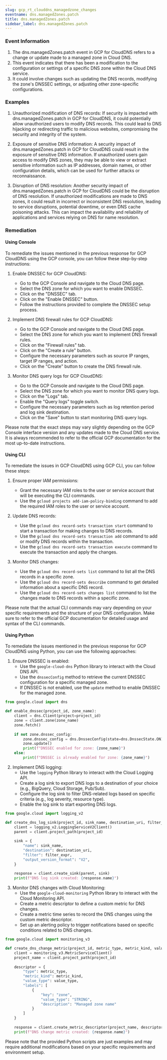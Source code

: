 ```yaml
--- 
slug: gcp_rt_clouddns_managedzone_changes
eventname: dns.managedZones.patch
title: dns.managedZones.patch
sidebar_label: dns.managedZones.patch
---
```

                       
### Event Information

1. The dns.managedZones.patch event in GCP for CloudDNS refers to a change or update made to a managed zone in Cloud DNS.
2. This event indicates that there has been a modification to the configuration or settings of a specific DNS zone within the Cloud DNS service.
3. It could involve changes such as updating the DNS records, modifying the zone's DNSSEC settings, or adjusting other zone-specific configurations.


### Examples

1. Unauthorized modification of DNS records: If security is impacted with dns.managedZones.patch in GCP for CloudDNS, it could potentially allow unauthorized users to modify DNS records. This could lead to DNS hijacking or redirecting traffic to malicious websites, compromising the security and integrity of the system.

2. Exposure of sensitive DNS information: A security impact of dns.managedZones.patch in GCP for CloudDNS could result in the exposure of sensitive DNS information. If unauthorized users gain access to modify DNS zones, they may be able to view or extract sensitive information such as IP addresses, domain names, or other configuration details, which can be used for further attacks or reconnaissance.

3. Disruption of DNS resolution: Another security impact of dns.managedZones.patch in GCP for CloudDNS could be the disruption of DNS resolution. If unauthorized modifications are made to DNS zones, it could result in incorrect or inconsistent DNS resolution, leading to service disruptions, potential downtime, or even DNS cache poisoning attacks. This can impact the availability and reliability of applications and services relying on DNS for name resolution.

### Remediation

#### Using Console

To remediate the issues mentioned in the previous response for GCP CloudDNS using the GCP console, you can follow these step-by-step instructions:

1. Enable DNSSEC for GCP CloudDNS:
   - Go to the GCP Console and navigate to the Cloud DNS page.
   - Select the DNS zone for which you want to enable DNSSEC.
   - Click on the "DNSSEC" tab.
   - Click on the "Enable DNSSEC" button.
   - Follow the instructions provided to complete the DNSSEC setup process.

2. Implement DNS firewall rules for GCP CloudDNS:
   - Go to the GCP Console and navigate to the Cloud DNS page.
   - Select the DNS zone for which you want to implement DNS firewall rules.
   - Click on the "Firewall rules" tab.
   - Click on the "Create a rule" button.
   - Configure the necessary parameters such as source IP ranges, target IP ranges, and action.
   - Click on the "Create" button to create the DNS firewall rule.

3. Monitor DNS query logs for GCP CloudDNS:
   - Go to the GCP Console and navigate to the Cloud DNS page.
   - Select the DNS zone for which you want to monitor DNS query logs.
   - Click on the "Logs" tab.
   - Enable the "Query logs" toggle switch.
   - Configure the necessary parameters such as log retention period and log sink destination.
   - Click on the "Save" button to start monitoring DNS query logs.

Please note that the exact steps may vary slightly depending on the GCP Console interface version and any updates made to the Cloud DNS service. It is always recommended to refer to the official GCP documentation for the most up-to-date instructions.

#### Using CLI

To remediate the issues in GCP CloudDNS using GCP CLI, you can follow these steps:

1. Ensure proper IAM permissions:
   - Grant the necessary IAM roles to the user or service account that will be executing the CLI commands.
   - Use the `gcloud projects add-iam-policy-binding` command to add the required IAM roles to the user or service account.

2. Update DNS records:
   - Use the `gcloud dns record-sets transaction start` command to start a transaction for making changes to DNS records.
   - Use the `gcloud dns record-sets transaction add` command to add or modify DNS records within the transaction.
   - Use the `gcloud dns record-sets transaction execute` command to execute the transaction and apply the changes.

3. Monitor DNS changes:
   - Use the `gcloud dns record-sets list` command to list all the DNS records in a specific zone.
   - Use the `gcloud dns record-sets describe` command to get detailed information about a specific DNS record.
   - Use the `gcloud dns record-sets changes list` command to list the changes made to DNS records within a specific zone.

Please note that the actual CLI commands may vary depending on your specific requirements and the structure of your DNS configuration. Make sure to refer to the official GCP documentation for detailed usage and syntax of the CLI commands.

#### Using Python

To remediate the issues mentioned in the previous response for GCP CloudDNS using Python, you can use the following approaches:

1. Ensure DNSSEC is enabled:
   - Use the `google-cloud-dns` Python library to interact with the Cloud DNS API.
   - Use the `dnssecConfig` method to retrieve the current DNSSEC configuration for a specific managed zone.
   - If DNSSEC is not enabled, use the `update` method to enable DNSSEC for the managed zone.

```python
from google.cloud import dns

def enable_dnssec(project_id, zone_name):
    client = dns.Client(project=project_id)
    zone = client.zone(zone_name)
    zone.fetch()
    
    if not zone.dnssec_config:
        zone.dnssec_config = dns.DnssecConfig(state=dns.DnssecState.ON)
        zone.update()
        print(f"DNSSEC enabled for zone: {zone_name}")
    else:
        print(f"DNSSEC is already enabled for zone: {zone_name}")
```

2. Implement DNS logging:
   - Use the `logging` Python library to interact with the Cloud Logging API.
   - Create a log sink to export DNS logs to a destination of your choice (e.g., BigQuery, Cloud Storage, Pub/Sub).
   - Configure the log sink to filter DNS-related logs based on specific criteria (e.g., log severity, resource type).
   - Enable the log sink to start exporting DNS logs.

```python
from google.cloud import logging_v2

def create_dns_log_sink(project_id, sink_name, destination_uri, filter_expr):
    client = logging_v2.LoggingServiceV2Client()
    parent = client.project_path(project_id)
    
    sink = {
        "name": sink_name,
        "destination": destination_uri,
        "filter": filter_expr,
        "output_version_format": "V2",
    }
    
    response = client.create_sink(parent, sink)
    print(f"DNS log sink created: {response.name}")
```

3. Monitor DNS changes with Cloud Monitoring:
   - Use the `google-cloud-monitoring` Python library to interact with the Cloud Monitoring API.
   - Create a metric descriptor to define a custom metric for DNS changes.
   - Create a metric time series to record the DNS changes using the custom metric descriptor.
   - Set up an alerting policy to trigger notifications based on specific conditions related to DNS changes.

```python
from google.cloud import monitoring_v3

def create_dns_change_metric(project_id, metric_type, metric_kind, value_type):
    client = monitoring_v3.MetricServiceClient()
    project_name = client.project_path(project_id)
    
    descriptor = {
        "type": metric_type,
        "metric_kind": metric_kind,
        "value_type": value_type,
        "labels": [
            {
                "key": "zone",
                "value_type": "STRING",
                "description": "Managed zone name"
            }
        ]
    }
    
    response = client.create_metric_descriptor(project_name, descriptor)
    print(f"DNS change metric created: {response.name}")
```

Please note that the provided Python scripts are just examples and may require additional modifications based on your specific requirements and environment setup.


 